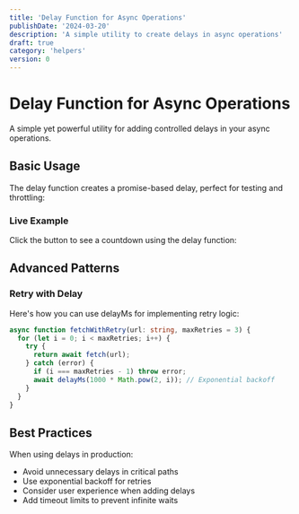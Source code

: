 ```yaml
---
title: 'Delay Function for Async Operations'
publishDate: '2024-03-20'
description: 'A simple utility to create delays in async operations'
draft: true
category: 'helpers'
version: 0
---
```



# Delay Function for Async Operations

A simple yet powerful utility for adding controlled delays in your async operations.

## Basic Usage

The delay function creates a promise-based delay, perfect for testing and throttling:

<CodeSnippet file="async-delay.ts" />

### Live Example

Click the button to see a countdown using the delay function:

<Example component="delay-example" />

## Advanced Patterns

### Retry with Delay

Here's how you can use delayMs for implementing retry logic:

```typescript
async function fetchWithRetry(url: string, maxRetries = 3) {
  for (let i = 0; i < maxRetries; i++) {
    try {
      return await fetch(url);
    } catch (error) {
      if (i === maxRetries - 1) throw error;
      await delayMs(1000 * Math.pow(2, i)); // Exponential backoff
    }
  }
}
```

## Best Practices

When using delays in production:

- Avoid unnecessary delays in critical paths
- Use exponential backoff for retries
- Consider user experience when adding delays
- Add timeout limits to prevent infinite waits

